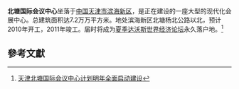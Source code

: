 {{TJ Future infrastructure}}

'''北塘国际会议中心'''坐落于[[中国|中国]][[天津市|天津市]][[滨海新区|滨海新区]]，是正在建设的一座大型的现代化会展中心。总建筑面积达7.2万万平方米。地处滨海新区北塘杨北公路以北，预计2010年开工，2011年竣工。届时将成为[[夏季|夏季]][[达沃斯|达沃斯]][[世界经济论坛|世界经济论坛]]永久落户地。<ref>[http://www.51xiaoguo.com/newsinfo/details.aspx?newsid=8897 天津北塘国际会议中心计划明年全面启动建设]{{dead link|date=2017年11月 |bot=InternetArchiveBot |fix-attempted=yes }}</ref>

==參考文獻==
<div class="references-small">
<references />
</div>

{{天津小作品}}
